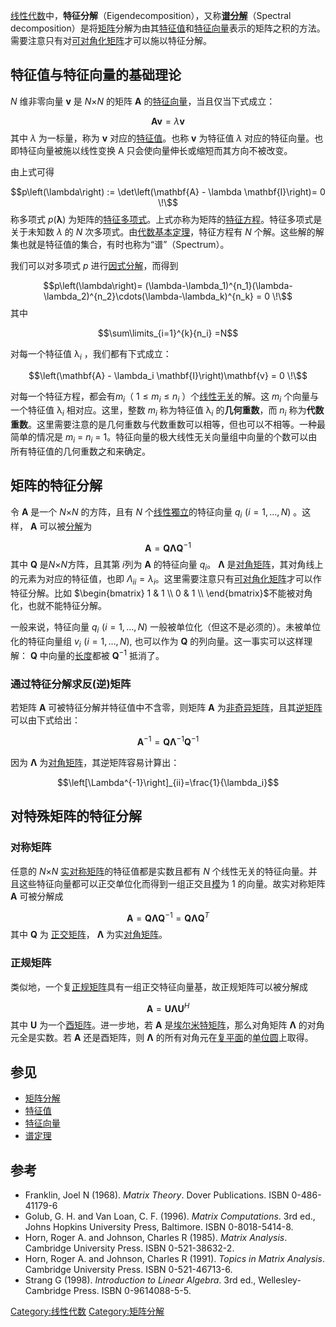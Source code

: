 {{线性代数}}
[[线性代数|线性代数]]中，'''特征分解'''（Eigendecomposition），又称'''[[谱定理|谱分解]]'''（Spectral decomposition）是将[[矩阵|矩阵]]分解为由其[[特征值|特征值]]和[[特征向量|特征向量]]表示的矩阵之积的方法。需要注意只有对[[可对角化矩阵|可对角化矩阵]]才可以施以特征分解。

==特征值与特征向量的基础理论==

{{main|特征值|特征向量}}

''N'' 维非零向量 '''v''' 是 ''N''×''N'' 的矩阵 '''A''' 的[[特征向量|特征向量]]，当且仅当下式成立：
:<math> \mathbf{A} \mathbf{v} = \lambda \mathbf{v}  </math>
其中 ''λ'' 为一标量，称为 '''v''' 对应的[[特征值|特征值]]。也称 '''v''' 为特征值 ''λ'' 对应的特征向量。也即特征向量被施以线性变换 A 只会使向量伸长或缩短而其方向不被改变。

由上式可得
:<math> p\left(\lambda\right) := \det\left(\mathbf{A} - \lambda \mathbf{I}\right)= 0 \!\ </math>
称多项式 ''p''('''λ''') 为矩阵的[[特征多项式|特征多项式]]。上式亦称为矩阵的[[特征方程|特征方程]]。特征多项式是关于未知数 ''λ'' 的 ''N'' 次多项式。由[[代数基本定理|代数基本定理]]，特征方程有 ''N'' 个解。这些解的解集也就是特征值的集合，有时也称为“谱”（Spectrum）。

我们可以对多项式 ''p'' 进行[[因式分解|因式分解]]，而得到
:<math>p\left(\lambda\right)= (\lambda-\lambda_1)^{n_1}(\lambda-\lambda_2)^{n_2}\cdots(\lambda-\lambda_k)^{n_k} = 0 \!\ </math>
其中
:<math>\sum\limits_{i=1}^{k}{n_i} =N </math>

对每一个特征值 λ<sub>''i''</sub> ，我们都有下式成立：
:<math> \left(\mathbf{A} - \lambda_i \mathbf{I}\right)\mathbf{v}  = 0 \!\ </math>

对每一个特征方程，都会有<math>m_i</math>（ <math>1\le m_i \le n_i</math> ）个[[线性无关|线性无关]]的解。这 ''m''<sub>''i''</sub> 个向量与一个特征值 λ<sub>''i''</sub> 相对应。这里，整数 ''m''<sub>''i''</sub> 称为特征值 λ<sub>''i''</sub> 的'''几何重数'''，而 ''n''<sub>''i''</sub> 称为'''代数重数'''。这里需要注意的是几何重数与代数重数可以相等，但也可以不相等。一种最简单的情况是 ''m''<sub>''i''</sub> = ''n''<sub>''i''</sub> = 1。特征向量的极大线性无关向量组中向量的个数可以由所有特征值的几何重数之和来确定。

==矩阵的特征分解==

令 '''A''' 是一个 ''N''×''N'' 的方阵，且有 ''N'' 个[[线性獨立|线性獨立]]的特征向量 <math>q_i \,\, (i = 1, \dots, N)</math> 。这样， '''A''' 可以被[[矩阵分解|分解]]为
:<math>\mathbf{A}=\mathbf{Q}\mathbf{\Lambda}\mathbf{Q}^{-1}  </math>
其中 '''Q''' 是''N''×''N''方阵，且其第 ''i''列为 '''A''' 的特征向量 <math>q_i</math>。 '''Λ''' 是[[对角矩阵|对角矩阵]]，其对角线上的元素为对应的特征值，也即  <math>\Lambda_{ii}=\lambda_i</math>。这里需要注意只有[[可对角化矩阵|可对角化矩阵]]才可以作特征分解。比如
<math>\begin{bmatrix}
1 & 1 \\
0 & 1 \\
\end{bmatrix}</math>不能被对角化，也就不能特征分解。

一般来说，特征向量 <math>q_i \,\, (i = 1, \dots, N)</math> 一般被单位化（但这不是必须的）。未被单位化的特征向量组 <math>v_i \,\, (i = 1, \dots, N),</math> 也可以作为 '''Q''' 的列向量。这一事实可以这样理解： '''Q''' 中向量的[[模|长度]]都被 '''Q'''<sup>−1</sup> 抵消了。

===通过特征分解求反(逆)矩阵===

{{main|反(逆)矩阵}}

若矩阵 '''A''' 可被特征分解并特征值中不含零，则矩阵 '''A''' 为[[非奇异矩阵|非奇异矩阵]]，且其[[逆矩阵|逆矩阵]]可以由下式给出：

:<math>\mathbf{A}^{-1}=\mathbf{Q}\mathbf{\Lambda}^{-1}\mathbf{Q}^{-1}  </math>

因为 '''Λ''' 为[[对角矩阵|对角矩阵]]，其逆矩阵容易计算出：
:<math>\left[\Lambda^{-1}\right]_{ii}=\frac{1}{\lambda_i}</math>

==对特殊矩阵的特征分解==
===对称矩阵===

任意的 ''N''×''N'' [[实对称矩阵|实对称矩阵]]的特征值都是实数且都有 ''N'' 个线性无关的特征向量。并且这些特征向量都可以正交单位化而得到一组正交且[[模|模]]为 1 的向量。故实对称矩阵 '''A''' 可被分解成
:<math>\mathbf{A}=\mathbf{Q}\mathbf{\Lambda}\mathbf{Q}^{-1}=\mathbf{Q}\mathbf{\Lambda}\mathbf{Q}^{T}  </math>
其中 '''Q''' 为 [[正交矩阵|正交矩阵]]， '''Λ''' 为实[[对角矩阵|对角矩阵]]。

===正规矩阵===

类似地，一个复[[正规矩阵|正规矩阵]]具有一组正交特征向量基，故正规矩阵可以被分解成
:<math>\mathbf{A}=\mathbf{U}\mathbf{\Lambda}\mathbf{U}^{H}  </math>
其中 '''U''' 为一个[[酉矩阵|酉矩阵]]。进一步地，若 '''A''' 是[[埃尔米特矩阵|埃尔米特矩阵]]，那么对角矩阵 '''Λ''' 的对角元全是实数。若 '''A''' 还是酉矩阵，则 '''Λ''' 的所有对角元在[[复平面|复平面]]的[[单位圆|单位圆]]上取得。

==参见==

*[[矩阵分解|矩阵分解]]
*[[特征值|特征值]]
*[[特征向量|特征向量]]
*[[谱定理|谱定理]]

==参考==

* Franklin, Joel N (1968). ''Matrix Theory''. Dover Publications. ISBN 0-486-41179-6
* Golub, G. H. and Van Loan, C. F. (1996). ''Matrix Computations''. 3rd ed.,  Johns Hopkins University Press, Baltimore. ISBN 0-8018-5414-8.
* Horn, Roger A. and Johnson, Charles R (1985). ''Matrix Analysis''.  Cambridge University Press. ISBN 0-521-38632-2.
* Horn, Roger A. and Johnson, Charles R (1991). ''Topics in Matrix Analysis''. Cambridge University Press. ISBN 0-521-46713-6.
* Strang G (1998). ''Introduction to Linear Algebra''. 3rd ed., Wellesley-Cambridge Press. ISBN 0-9614088-5-5.

[[Category:线性代数|Category:线性代数]]
[[Category:矩阵分解|Category:矩阵分解]]